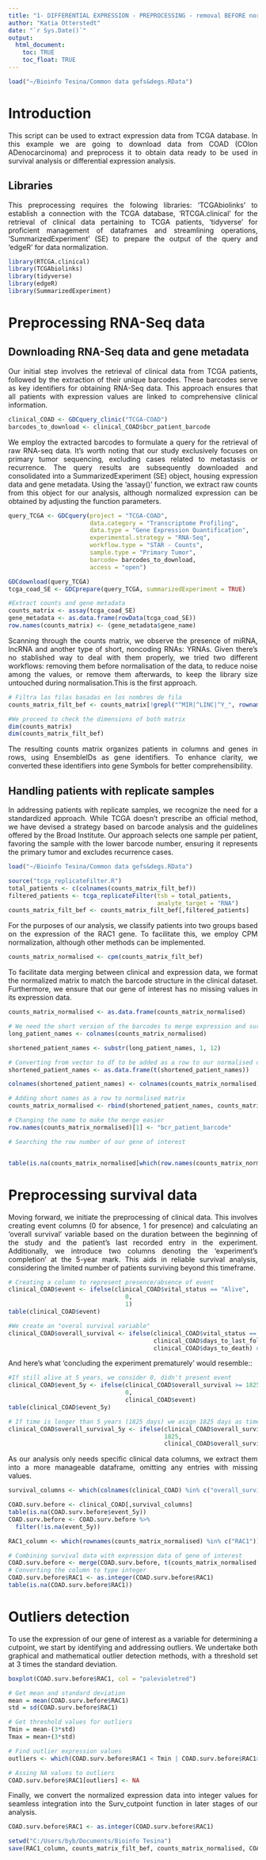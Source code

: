 ```yaml
---
title: "1- DIFFERENTIAL EXPRESSION - PREPROCESSING - removal BEFORE normalisation"
author: "Katia Otterstedt"
date: "`r Sys.Date()`"
output: 
  html_document:
    toc: TRUE
    toc_float: TRUE
---
```

<style>
body {
text-align: justify}
</style>

```r
load("~/Bioinfo Tesina/Common data gefs&degs.RData") 

```

# Introduction
This script can be used to extract expression data from TCGA database. In this example we are going to download data from COAD (COlon ADenocarcinoma) and preprocess it to obtain data ready to be used in survival analysis or differential expression analysis.

## Libraries
This preprocessing requires the folowing libraries: 'TCGAbiolinks' to establish a connection with the TCGA database, 'RTCGA.clinical' for the retrieval of clinical data pertaining to TCGA patients, 'tidyverse' for proficient management of dataframes and streamlining operations, 'SummarizedExperiment' (SE) to prepare the output of the query and 'edgeR' for data normalization.

```r
library(RTCGA.clinical)
library(TCGAbiolinks)
library(tidyverse)
library(edgeR)
library(SummarizedExperiment)
```

# Preprocessing RNA-Seq data
## Downloading RNA-Seq data and gene metadata
Our initial step involves the retrieval of clinical data from TCGA patients, followed by the extraction of their unique barcodes. These barcodes serve as key identifiers for obtaining RNA-Seq data. This approach ensures that all patients with expression values are linked to comprehensive clinical information.

```r
clinical_COAD <- GDCquery_clinic("TCGA-COAD")
barcodes_to_download <- clinical_COAD$bcr_patient_barcode
```

We employ the extracted barcodes to formulate a query for the retrieval of raw RNA-seq data. It's worth noting that our study exclusively focuses on primary tumor sequencing, excluding cases related to metastasis or recurrence.
The query results are subsequently downloaded and consolidated into a SummarizedExperiment (SE) object, housing expression data and gene metadata. Using the 'assay()' function, we extract raw counts from this object for our analysis, although normalized expression can be obtained by adjusting the function parameters.

```r
query_TCGA <- GDCquery(project = "TCGA-COAD",
                       data.category = "Transcriptome Profiling",
                       data.type = "Gene Expression Quantification",
                       experimental.strategy = "RNA-Seq",
                       workflow.type = "STAR - Counts",
                       sample.type = "Primary Tumor",
                       barcode= barcodes_to_download,
                       access = "open")

GDCdownload(query_TCGA)
tcga_coad_SE <- GDCprepare(query_TCGA, summarizedExperiment = TRUE)

#Extract counts and gene metadata
counts_matrix <- assay(tcga_coad_SE) 
gene_metadata <- as.data.frame(rowData(tcga_coad_SE)) 
row.names(counts_matrix) <- (gene_metadata$gene_name)

```

Scanning through the counts matrix, we observe the presence of miRNA, lncRNA and another type of short, noncoding RNAs: YRNAs. Given there's no stablished way to deal with them properly, we tried two different workflows: removing them before normalisation of the data, to reduce noise among the values, or remove them afterwards, to keep the library size untouched during normalisation.This is the first approach.

```r
# Filtra las filas basadas en los nombres de fila
counts_matrix_filt_bef <- counts_matrix[!grepl("^MIR|^LINC|^Y_", rownames(counts_matrix)), ]

#We proceed to check the dimensions of both matrix 
dim(counts_matrix)
dim(counts_matrix_filt_bef)

```


The resulting counts matrix organizes patients in columns and genes in rows, using EnsembleIDs as gene identifiers. To enhance clarity, we converted these identifiers into gene Symbols for better comprehensibility.


## Handling patients with replicate samples

In addressing patients with replicate samples, we recognize the need for a standardized approach. While TCGA doesn't prescribe an official method, we have devised a strategy based on barcode analysis and the guidelines offered by the Broad Institute. Our approach selects one sample per patient, favoring the sample with the lower barcode number, ensuring it represents the primary tumor and excludes recurrence cases.


```r
load("~/Bioinfo Tesina/Common data gefs&degs.RData") 

```

```r
source("tcga_replicateFilter.R")
total_patients <- c(colnames(counts_matrix_filt_bef))
filtered_patients <- tcga_replicateFilter(tsb = total_patients,
                                          analyte_target = "RNA")
counts_matrix_filt_bef <- counts_matrix_filt_bef[,filtered_patients]
```

For the purposes of our analysis, we classify patients into two groups based on the expression of the RAC1 gene. To facilitate this, we employ CPM normalization, although other methods can be implemented.

```r
counts_matrix_normalised <- cpm(counts_matrix_filt_bef)
```

To facilitate data merging between clinical and expression data, we format the normalized matrix to match the barcode structure in the clinical dataset. Furthermore, we ensure that our gene of interest has no missing values in its expression data.

```r
counts_matrix_normalised <- as.data.frame(counts_matrix_normalised) 

# We need the short version of the barcodes to merge expression and survival
long_patient_names <- colnames(counts_matrix_normalised)

shortened_patient_names <- substr(long_patient_names, 1, 12)

# Converting from vector to df to be added as a row to our normalised counts matrix 
shortened_patient_names <- as.data.frame(t(shortened_patient_names))

colnames(shortened_patient_names) <- colnames(counts_matrix_normalised)

# Adding short names as a row to normalised matrix 
counts_matrix_normalised <- rbind(shortened_patient_names, counts_matrix_normalised)

# Changing the name to make the merge easier
row.names(counts_matrix_normalised)[1] <- "bcr_patient_barcode"

# Searching the row number of our gene of interest


table(is.na(counts_matrix_normalised[which(row.names(counts_matrix_normalised) %in% c("RAC1")),])) 
```

# Preprocessing survival data

Moving forward, we initiate the preprocessing of clinical data. This involves creating event columns (0 for absence, 1 for presence) and calculating an 'overall survival' variable based on the duration between the beginning of the study and the patient's last recorded entry in the experiment.
Additionally, we introduce two columns denoting the 'experiment's completion' at the 5-year mark. This aids in reliable survival analysis, considering the limited number of patients surviving beyond this timeframe.

```r
# Creating a column to represent presence/absence of event
clinical_COAD$event <- ifelse(clinical_COAD$vital_status == "Alive",
                                 0,
                                 1)
table(clinical_COAD$event) 

#We create an "overal survival variable"
clinical_COAD$overall_survival <- ifelse(clinical_COAD$vital_status == "Alive",
                                         clinical_COAD$days_to_last_follow_up, #If alive => last follow up to OS
                                         clinical_COAD$days_to_death) #If dead => death to OS

```

And here's what 'concluding the experiment prematurely' would resemble::

```r
#If still alive at 5 years, we consider 0, didn't present event
clinical_COAD$event_5y <- ifelse(clinical_COAD$overall_survival >= 1825,
                                 0, 
                                 clinical_COAD$event)
table(clinical_COAD$event_5y)

# If time is longer than 5 years (1825 days) we asign 1825 days as time
clinical_COAD$overall_survival_5y <- ifelse(clinical_COAD$overall_survival >= 1825,
                                            1825,
                                            clinical_COAD$overall_survival)
``` 

As our analysis only needs specific clinical data columns, we extract them into a more manageable dataframe, omitting any entries with missing values.

```r

survival_columns <- which(colnames(clinical_COAD) %in% c("overall_survival_5y", "event_5y", "bcr_patient_barcode", "overall_survival", "event"))

COAD.surv.before <- clinical_COAD[,survival_columns]
table(is.na(COAD.surv.before$event_5y))
COAD.surv.before <- COAD.surv.before %>%
  filter(!is.na(event_5y))

RAC1_column <- which(rownames(counts_matrix_normalised) %in% c("RAC1"))

# Combining survival data with expression data of gene of interest
COAD.surv.before <- merge(COAD.surv.before, t(counts_matrix_normalised[c(1,RAC1_column),]), by = "bcr_patient_barcode")
# Converting the column to type integer 
COAD.surv.before$RAC1 <- as.integer(COAD.surv.before$RAC1)
table(is.na(COAD.surv.before$RAC1))
```

# Outliers detection
To use the expression of our gene of interest as a variable for determining a cutpoint, we start by identifying and addressing outliers. We undertake both graphical and mathematical outlier detection methods, with a threshold set at 3 times the standard deviation.
```r
boxplot(COAD.surv.before$RAC1, col = "palevioletred")

# Get mean and standard deviation
mean = mean(COAD.surv.before$RAC1)
std = sd(COAD.surv.before$RAC1)

# Get threshold values for outliers
Tmin = mean-(3*std)
Tmax = mean+(3*std)

# Find outlier expression values
outliers <- which(COAD.surv.before$RAC1 < Tmin | COAD.surv.before$RAC1>= Tmax)

# Assing NA values to outliers
COAD.surv.before$RAC1[outliers] <- NA
```
Finally, we convert the normalized expression data into integer values for seamless integration into the Surv_cutpoint function in later stages of our analysis.
```r
COAD.surv.before$RAC1 <- as.integer(COAD.surv.before$RAC1)
```

```r
setwd("C:/Users/byb/Documents/Bioinfo Tesina")
save(RAC1_column, counts_matrix_filt_bef, counts_matrix_normalised, COAD.surv.before, file = "DE_before_filt_data.RData")

```